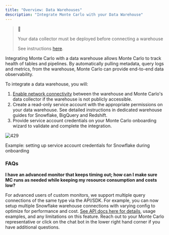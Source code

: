 ```yaml
---
title: "Overview: Data Warehouses"
description: "Integrate Monte Carlo with your Data Warehouse"
---
```


> 📘
> 
> Your data collector must be deployed before connecting a warehouse
> 
> See instructions [here](/docs/deployment).

Integrating Monte Carlo with a data warehouse allows Monte Carlo to track health of tables and pipelines. By automatically pulling metadata, query logs and metrics, from the warehouse, Monte Carlo can provide end-to-end data observability.

To integrate a data warehouse, you will:

1. [Enable network connectivity](/docs/network-connectivity) between the warehouse and Monte Carlo's data collector if the warehouse is not publicly accessible.
2. Create a read-only service account with the appropriate permissions on your data warehouse. See detailed instructions in dedicated warehouse guides for Snowflake, BigQuery and Redshift.
3. Provide service account credentials on your Monte Carlo onboarding wizard to validate and complete the integration.

![429](/images/2be2ae7-Screen_Shot_2021-07-23_at_10.49.22_AM.png "Screen Shot 2021-07-23 at 10.49.22 AM.png")

Example: setting up service account credentials for Snowflake during onboarding

### FAQs

**I have an advanced monitor that keeps timing out; how can I make sure MC runs as needed while keeping my resource consumption and costs low?**

For advanced users of custom monitors, we support multiple query connections of the same type via the API/SDK. For example, you can now setup multiple Snowflake warehouse connections with varying config to optimize for performance and cost. [See API docs here for details](/docs/integrations#add-multiple-query-engines), usage examples, and any limitations on this feature. Reach out to your Monte Carlo representative or click on the chat bot in the lower right hand corner if you have additional questions.